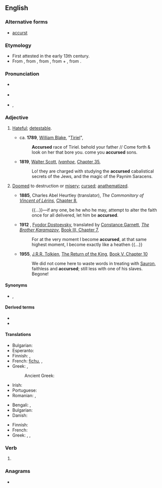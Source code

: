 ==English==
{{was wotd|2008|August|31}}

===Alternative forms===
* {{qualifier|obsolete}} [[accurst]] {{defdate|13<sup>th</sup> C.}}

===Etymology===
* First attested in the early 13th century.
* From {{inh|en|enm|acursed}}, from {{m|enm|acursen|t=to curse}}, from {{der|en|ang|ācursian}}, from {{m|ang|ā}} + {{m|ang|cursen}}, from {{m|ang|curs|t=curse}}.

===Pronunciation===
* {{a|UK}} {{IPA|/əˈkɜː.sɪd/|lang=en}}
* {{a|US}} {{IPA|/əˈkɝ.sɪd/|lang=en}}
* {{audio|en-us-accursed.ogg|Audio (US)|lang=en}}, {{audio|en-us-accursed-2.ogg|Audio (US)|lang=en}}

===Adjective===
{{en-adj}}

# {{lb|en|prenominal}} [[hateful|Hateful]]; [[detestable]].
#* ca. '''1789''', [[w:William Blake|William Blake]], "[[s:Tiriel|Tiriel]]",
#*: '''Accursed''' race of Tiriel. behold your father // Come forth & look on her that bore you. come you '''accursed''' sons.
#* '''1819''', [[w:Walter Scott|Walter Scott]], ''[[w:Ivanhoe|Ivanhoe]]'', [[s:Ivanhoe/Chapter 35|Chapter 35]],
#*: Lo! they are charged with studying the '''accursed''' cabalistical secrets of the Jews, and the magic of the Paynim Saracens.
# {{lb|en|archaic|theology}} [[doomed|Doomed]] to destruction or [[misery]]; [[cursed]]; [[anathematize]]d.
#* '''1885''', Charles Abel Heurtley (translator), ''The Commonitory of [[w:Vincent of Lérins|Vincent of Lérins]]'', [[s:Nicene and Post-Nicene Fathers: Series II/Volume XI/The Commonitory of Vincent of Lerins/Chapter 8|Chapter 8]],
#*: {{...}}—if any one, be he who he may, attempt to alter the faith once for all delivered, let him be '''accursed'''.
#* '''1912'''<!--translation published-->, [[w:Fyodor Dostoevsky|Fyodor Dostoevsky]], translated by [[w:Constance Garnett|Constance Garnett]], ''[[w:The Brother Karamazov|The Brother Karamazov]]'', [[s:The Brothers Karamazov/Book III/Chapter 7|Book III, Chapter 7]],
#*: For at the very moment I become '''accursed''', at that same highest moment, I become exactly like a heathen {{...}}
#* '''1955''', [[w:J.R.R. Tolkien|J.R.R. Tolkien]], [[w:The Return of the King|The Return of the King]], [[s:The Return of the King/Book V, Chapter 10|Book V, Chapter 10]]
#*: We did not come here to waste words in treating with [[w:Sauron|Sauron]], faithless and '''accursed'''; still less with one of his slaves. Begone!

====Synonyms====
* {{sense|hateful, detestable}} {{l|en|execrable}}, {{l|en|damnable}}

====Derived terms====
* {{l|en|accursedly}}
* {{l|en|accursedness}}

====Translations====
{{trans-top|hateful}}
* Bulgarian: {{t+|bg|проклет}}
* Esperanto: {{t|eo|malbenita}}
* Finnish: {{t+|fi|kirottu}}, {{t|fi|mokoma}}
* French: {{qualifier|also as attributes}} [[fichu]], {{t+|fr|satanée}}, {{t+|fr|détestable}}
* Greek: {{t+|el|επάρατος|m}}, {{t+|el|καταραμένος|m}}
*: Ancient Greek: {{t|grc|κατάρατος}}
{{trans-mid}}
* Irish: {{t|ga|mallachtach}}
* Portuguese: {{t+|pt|maldito}}
* Romanian: {{t+|ro|blestemat}}, {{t+|ro|afurisit}}
{{trans-bottom}}

{{trans-top|archaic, theology: cursed}}
* Bengali: {{t|bn|অভিশপ্ত}}, {{t|bn|শাপগ্রস্ত}}
* Bulgarian: {{t+|bg|прокълнат}}
* Danish: {{t|da|fordømt}}
{{trans-mid}}
* Finnish: {{t+|fi|kirottu}}
* French: {{t+|fr|maudit}}
* Greek: {{t+|el|επάρατος|m}}, {{t+|el|καταραμένος|m}}, {{t+|el|επικατάρατος|m}}
{{trans-bottom}}

===Verb===
{{head|en|verb form}}

# {{en-past of|accurse}}

{{catlangname|en|terms with unexpected syllabic -ed}}

===Anagrams===
* {{anagrams|en|cardecus|cue cards}}